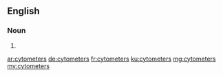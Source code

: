==English==

===Noun===
{{head|en|noun plural form}}

# {{plural of|cytometer|lang=en}}

[[ar:cytometers]]
[[de:cytometers]]
[[fr:cytometers]]
[[ku:cytometers]]
[[mg:cytometers]]
[[my:cytometers]]